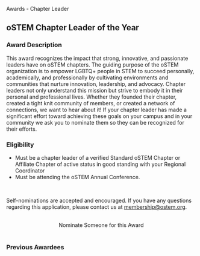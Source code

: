 
<SiteLayout title="Awards - Chapter Leader">
  <div className="border-b-4 border-apricot border-solid pb-4 mb-4 text-center">
    <p className="text-5xl font-display font-black">
      Awards - Chapter Leader
    </p>
  </div>

  <div>

## oSTEM Chapter Leader of the Year

### Award Description

This award recognizes the impact that strong, innovative, and passionate leaders
have on oSTEM chapters. The guiding purpose of the oSTEM organization is to
empower LGBTQ+ people in STEM to succeed personally, academically, and
professionally by cultivating environments and communities that nurture
innovation, leadership, and advocacy. Chapter leaders not only understand this
mission but strive to embody it in their personal and professional lives.
Whether they founded their chapter, created a tight knit community of members,
or created a network of connections, we want to hear about it! If your chapter
leader has made a significant effort toward achieving these goals on your campus
and in your community we ask you to nominate them so they can be recognized for
their efforts.

### Eligibility

- Must be a chapter leader of a verified Standard oSTEM Chapter or Affiliate
  Chapter of active status in good standing with your Regional Coordinator
- Must be attending the oSTEM Annual Conference.

<br />

Self-nominations are accepted and encouraged. If you have any questions
regarding this application, please contact us at membership@ostem.org.

<br />
<div align="center">
  <AwardCardButton url="https://form.jotform.com/231425712400341">
    Nominate Someone for this Award
  </AwardCardButton>
</div>

</div>

<br />

<div>

### Previous Awardees

<div className="grid gap-8 md:grid-cols-2 my-1">
  <AwardeeCard
    awardeeName="Lex Yu - USC quest"
    awardYear={2022}
    profileImg="/images/awards/chapter-leader-award/lex-yu-2022.jpg"
    altDesc="Profile picture of Lex Yu"
    width={300}
    height={200}
  />
  <AwardeeCard
    awardeeName="Kai Janicki - University of Central Florida"
    awardYear={2021}
    profileImg="/images/pattern/rainbox-box-pattern-desaturated.png"
    altDesc="Profile picture of Kai Janicki"
    width={150}
    height={225}
  />
  <AwardeeCard
    awardeeName="Nova Moore - Central Michigan University"
    awardYear={2020}
    profileImg="/images/pattern/rainbox-box-pattern-desaturated.png"
    altDesc="Profile picture of Nova Moore"
    width={150}
    height={225}
  />
  <AwardeeCard
    awardeeName="Billie Harrer - Georgia Tech"
    awardYear={2019}
    profileImg="/images/awards/chapter-leader-award/william-harrer-2019.jpeg"
    altDesc="Profile picture of Billie Harrer"
    width={150}
    height={225}
  />
</div>

</div>
</SiteLayout>
